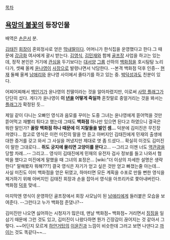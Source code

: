 [[목차]]
== [[욕망의 불꽃]]의 등장인물 ==
배역은 [[손은서]] 분.

[[김태진(욕망의 불꽃)|김태진]] [[회장]]이 혼외정사로 얻은 [[막내]][[딸]]이다. 어머니가 한식집을 운영했다고 한다.그 때문에 [[강금화]] 여사에게 괄시 받는다. [[김영식(욕망의 불꽃)|김영식]], [[김민재(욕망의 불꽃)|김민재]]와 함께 [[골프]]장 사업을 하고는 있는데, 정작 본인은 거기에 [[관심]]을 두기보다는 [[대서양]] [[그룹]] 산하의 [[백화점]]을 호시탐탐 노리다가, 셋째 올케 [[윤나영]]이 [[사장]]으로 발령나면서 낙담한다. --본격 백화점 덕후 인증-- [[현재]] 둘째 올케 [[남애리]]와 윤나영 사이에서 줄타기를 하고 있는 중. [[박덕성]]과도 친분이 있다.

어찌어찌해서 [[백인기]]가 윤나영의 친딸이라는 것을 알아차렸지만, 이로써 [[사망 플래그]]가 단단히 섰다. 게다가 윤나영이 '''이 [[년]]을 어떻게 죽일까''' 혼잣말로 중얼거리는 것을 봐서는 [[플래그]]가 확정된 듯...

제일 같이 다니는 오빠인 영식과 음모를 꾸미는 도중 그녀는 윤나영에게 뜯어먹을 것만 뜯어먹고 재빨리 튀다고 했는데 그때도 '''백화점''' 하나만 있으면 된다고 하였으니 결국은 뭐란 말인가? '''꼴랑 백화점 하나 때문에 이 지랄들을 벌인 셈...''' 덕분에 김미진은 무진장 까였다... 참고로 영식은 이런 미진의 말을 안 듣고 아버지인 김태진에게 민재의 출생에 대한 증거를 갖고 와서 그 사실을 꺼냈지만 제대로 엿 좀 드셨다... 확실히 이것도 김미진이 말한 그대로다... '''쥐도 궁지에 물리면 고양이를 문다'''고... --그리고 이젠 너도 [[역관광]]을 당할 차례...-- 그리고... 영식이 김태진에게 민재의 유전자 검사 정보를 들고 나와서 협박을 했다고 미진에게 말했을 때 그녀의 표정은... [wiki:"더 이상의 자세한 설명은 생략한다" 말해봤자 뭐해???] 결국 영식은 자기가 얻고 싶은 것만 얻고 빠졌는줄 아는데... 사실 미진도 이미 백화점을 얻은 뒤였고, 하마터면 모든 계획을 수포로 만들 뻔한 영식을 제거하기 위해 아버지인 김태진 회장과 손을 잡아서 영식을 아프리카로 쫓아내버린다. 백화점 [[덕후]] 맞네...

마지막엔 영식이 운영하던 골프장에서 회장 사모님이 된 [[남애리]]에게 들러붙은 모습을 보여준다. --그런다고 누가 백화점 준댔나?--

김미진만 나오면 싫어하는 시청자가 많은데, 맨날 백화점~ 백화점~ 거리면서 [[징징]]을 일삼기 때문에 그런 것도 있고, 김미진이 나왔다하면 뭔가 긴장감이 끊어지는 것 같아서 그렇다. ~~어딘지 모르게 [[하얀거탑]]의 [[이윤진]]과 느낌이 비슷한데 그러고 보면 나댄다고 [[까]]이는 것도 똑같다~~...
